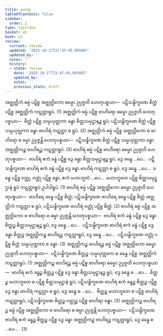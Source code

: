 ```yaml
---
title: ဟေတု
tableOfContents: false
sidebar:
  order: 2
type: tipitaka
basket: ab
book: p2
review:
  current: review
  updated: '2025-10-27T21:47:45.095607'
  updated_by: ''
  notes: ''
  history:
  - state: review
    date: '2025-10-27T21:47:45.095607'
    updated_by: ''
    notes: ''
    previous_state: draft
---
```



<ReviewStatus review={frontmatter.review} showDetails={true} />

<HypothesisAnnotation frontmatter={frontmatter} />

<DynamicBreadcrumb />

<Division number="318" book="p2" e="ch" v="38" p="176">

<Paragraph number="3097" book="p2">
အဇ္ဈတ္တိကံ ဓမ္မံ ပဋိစ္စ အဇ္ဈတ္တိကော ဓမ္မော ဥပ္ပဇ္ဇတိ ဟေတုပစ္စယာ—  ပဋိသန္ဓိက္ခဏေ စိတ္တံ ပဋိစ္စ အဇ္ဈတ္တိကံ ကဋတ္တာရူပံ. (1)
</Paragraph>

<Paragraph number="3098" book="p2">
အဇ္ဈတ္တိကံ ဓမ္မံ ပဋိစ္စ ဗာဟိရော ဓမ္မော ဥပ္ပဇ္ဇတိ ဟေတုပစ္စယာ—  စိတ္တံ ပဋိစ္စ သမ္ပယုတ္တကာ ခန္ဓာ စိတ္တသမုဋ္ဌာနဉ္စ ရူပံ; ပဋိသန္ဓိက္ခဏေ စိတ္တံ ပဋိစ္စ သမ္ပယုတ္တကာ ခန္ဓာ ဗာဟိရံ ကဋတ္တာ စ ရူပံ. (2)
</Paragraph>

<Paragraph number="3099" book="p2">
အဇ္ဈတ္တိကံ ဓမ္မံ ပဋိစ္စ အဇ္ဈတ္တိကော စ ဗာဟိရော စ ဓမ္မာ ဥပ္ပဇ္ဇန္တိ ဟေတုပစ္စယာ—  ပဋိသန္ဓိက္ခဏေ စိတ္တံ ပဋိစ္စ သမ္ပယုတ္တကာ ခန္ဓာ အဇ္ဈတ္တိကဉ္စ ဗာဟိရဉ္စ ကဋတ္တာရူပံ. (3)
</Paragraph>

</Division>
<Division number="319" book="p2" e="ch" v="38" p="177">

<Paragraph number="3100" book="p2">
ဗာဟိရံ ဓမ္မံ ပဋိစ္စ ဗာဟိရော ဓမ္မော ဥပ္ပဇ္ဇတိ ဟေတုပစ္စယာ—  ဗာဟိရံ ဧကံ ခန္ဓံ ပဋိစ္စ ဒွေ ခန္ဓာ စိတ္တသမုဋ္ဌာနဉ္စ ရူပံ, ဒွေ ခန္ဓေ …ပေ…  ပဋိသန္ဓိက္ခဏေ ဗာဟိရံ ဧကံ ခန္ဓံ ပဋိစ္စ ဒွေ ခန္ဓာ ဗာဟိရံ ကဋတ္တာ စ ရူပံ, ဒွေ ခန္ဓေ …ပေ…  ခန္ဓေ ပဋိစ္စ ဝတ္ထု, ဝတ္ထုံ ပဋိစ္စ ခန္ဓာ, ဧကံ မဟာဘူတံ …ပေ…  မဟာဘူတေ ပဋိစ္စ စိတ္တသမုဋ္ဌာနံ ရူပံ ကဋတ္တာရူပံ ဥပါဒါရူပံ. (1)
</Paragraph>

<Paragraph number="3101" book="p2">
ဗာဟိရံ ဓမ္မံ ပဋိစ္စ အဇ္ဈတ္တိကော ဓမ္မော ဥပ္ပဇ္ဇတိ ဟေတုပစ္စယာ—  ဗာဟိရေ ခန္ဓေ ပဋိစ္စ စိတ္တံ; ပဋိသန္ဓိက္ခဏေ ဗာဟိရေ ခန္ဓေ ပဋိစ္စ စိတ္တံ အဇ္ဈတ္တိကံ ကဋတ္တာ စ ရူပံ, ပဋိသန္ဓိက္ခဏေ ဗာဟိရံ ဝတ္ထုံ ပဋိစ္စ စိတ္တံ. (2)
</Paragraph>

<Paragraph number="3102" book="p2">
ဗာဟိရံ ဓမ္မံ ပဋိစ္စ အဇ္ဈတ္တိကော စ ဗာဟိရော စ ဓမ္မာ ဥပ္ပဇ္ဇန္တိ ဟေတုပစ္စယာ—  ဗာဟိရံ ဧကံ ခန္ဓံ ပဋိစ္စ ဒွေ ခန္ဓာ စိတ္တဉ္စ စိတ္တသမုဋ္ဌာနဉ္စ ရူပံ, ဒွေ ခန္ဓေ …ပေ…  ပဋိသန္ဓိက္ခဏေ ဗာဟိရံ ဧကံ ခန္ဓံ ပဋိစ္စ ဒွေ ခန္ဓာ စိတ္တဉ္စ အဇ္ဈတ္တိကဉ္စ ဗာဟိရဉ္စ ကဋတ္တာရူပံ, ဒွေ ခန္ဓေ …ပေ…  ပဋိသန္ဓိက္ခဏေ ဝတ္ထုံ ပဋိစ္စ စိတ္တံ သမ္ပယုတ္တကာ စ ခန္ဓာ. (3)
</Paragraph>

</Division>
<Division number="320" book="p2" e="ch" v="38" p="177">

<Paragraph number="3103" book="p2">
အဇ္ဈတ္တိကဉ္စ ဗာဟိရဉ္စ ဓမ္မံ ပဋိစ္စ အဇ္ဈတ္တိကော ဓမ္မော ဥပ္ပဇ္ဇတိ ဟေတုပစ္စယာ—  ပဋိသန္ဓိက္ခဏေ စိတ္တဉ္စ သမ္ပယုတ္တကေ စ ခန္ဓေ ပဋိစ္စ အဇ္ဈတ္တိကံ ကဋတ္တာရူပံ. (1)
</Paragraph>

<Paragraph number="3104" book="p2">
အဇ္ဈတ္တိကဉ္စ ဗာဟိရဉ္စ ဓမ္မံ ပဋိစ္စ ဗာဟိရော ဓမ္မော ဥပ္ပဇ္ဇတိ ဟေတုပစ္စယာ—  ဗာဟိရံ ဧကံ ခန္ဓဉ္စ စိတ္တဉ္စ ပဋိစ္စ ဒွေ ခန္ဓာ စိတ္တသမုဋ္ဌာနဉ္စ ရူပံ, ဒွေ ခန္ဓေ စ …ပေ…  စိတ္တဉ္စ မဟာဘူတေ စ ပဋိစ္စ စိတ္တသမုဋ္ဌာနံ ရူပံ; ပဋိသန္ဓိက္ခဏေ ဗာဟိရံ ဧကံ ခန္ဓဉ္စ စိတ္တဉ္စ ပဋိစ္စ ဒွေ ခန္ဓာ ဗာဟိရံ ကဋတ္တာ စ ရူပံ, ဒွေ ခန္ဓေ စ …ပေ…  စိတ္တဉ္စ မဟာဘူတေ စ ပဋိစ္စ ဗာဟိရံ ကဋတ္တာရူပံ, ပဋိသန္ဓိက္ခဏေ စိတ္တဉ္စ ဝတ္ထုဉ္စ ပဋိစ္စ ဗာဟိရာ ခန္ဓာ. (2)
</Paragraph>

<Paragraph number="3105" book="p2">
အဇ္ဈတ္တိကဉ္စ ဗာဟိရဉ္စ ဓမ္မံ ပဋိစ္စ အဇ္ဈတ္တိကော စ ဗာဟိရော စ ဓမ္မာ ဥပ္ပဇ္ဇန္တိ ဟေတုပစ္စယာ—  ပဋိသန္ဓိက္ခဏေ ဗာဟိရံ ဧကံ ခန္ဓဉ္စ စိတ္တဉ္စ ပဋိစ္စ ဒွေ ခန္ဓာ အဇ္ဈတ္တိကဉ္စ ဗာဟိရဉ္စ ကဋတ္တာရူပံ, ဒွေ ခန္ဓေ စ …ပေ… . (3)
</Paragraph>
</Division>
